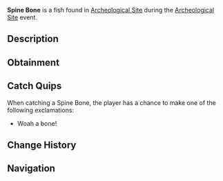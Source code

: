 {{FishInfobox
|image          = Spine Bone.png
|rarity         = Limited
|event          = Archeological Site
|sea            = First Sea
|location       = [[Archeological Site]]
|sublocation    = 
|sources        = Fishing Rod
|radar_location = 
|xp             = 35
|weather        = 
|time           = 
|season         = 
|bait           = 
|base_weight    = 6
|base_value     = 80
|weight_range   = 3
|base_chance    = 30
|base_resil     = 100
}}
'''Spine Bone''' is a {{Rarity|Limited}} fish found in [[Archeological Site]] during the [[Archeological Site]] event.

== Description ==
{{Description|Seems like the Spine bone of a really large fish...|Bestiary Entry}}

== Obtainment ==
{{Description|Dr. Finneus had mentioned discovering this earlier around Roslit...|Bestiary Hint}}

== Catch Quips ==
When catching a Spine Bone, the player has a chance to make one of the following exclamations:
* Woah a bone!

== Change History ==
{{Change History|{{subst:Current Version}}}}

== Navigation ==
{{Fish Navbox|Archeological Site}}